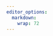 ```yaml
---
editor_options:
  markdown:
    wrap: 72
---
```


<!-- # Introduction {-}

- cog and wheels 
- comparison is the mechanism 

- comparison es la situación
- el cog sería el SSS 
- el outcome las preferencias
- el contexto es qué tan rápido gira el cog y cómo eso altera el outcome

First, a mechanism is identified by the kind of effect or phenomenon it produces.
Second, a mechanism is an irreducibly causal notion. -->



<!-- How individuals perceive the world around them has been a central issue in sociology and social psychology. In this regard, the literature on preference formation suggests that these rely on normative structures such as values, ideological or political conceptions about the world [@smithCulturalValuesModerate2018; @Janmaat2013]. 

In addition, the theoretical and empirical development in sociological social justice research has focused on the role of situations and societal context over justice evaluations and distributive preferences [@Liebig-Sauer2016].  -->























